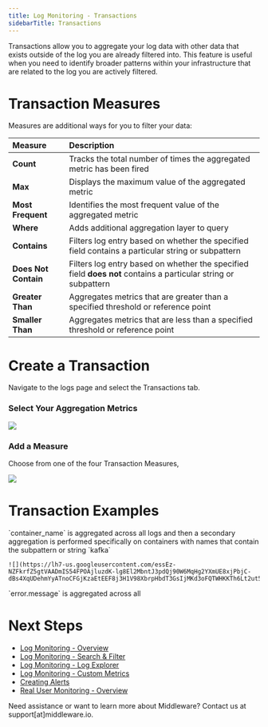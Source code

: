```yaml
---
title: Log Monitoring - Transactions
sidebarTitle: Transactions
---
```


Transactions allow you to aggregate your log data with other data that exists outside of the log you are already filtered into. This feature is useful when you need to identify broader patterns within your infrastructure that are related to the log you are actively filtered.

# Transaction Measures

Measures are additional ways for you to filter your data:

| __Measure__          | __Description__ |
| :----------          | :-------------- |
| __Count__            | Tracks the total number of times the aggregated metric has been fired |
| __Max__              | Displays the maximum value of the aggregated metric |
| __Most Frequent__    | Identifies the most frequent value of the aggregated metric |
| __Where__            | Adds additional aggregation layer to query |         
| __Contains__         | Filters log entry based on whether the specified field contains a particular string or subpattern |
| __Does Not Contain__ | Filters log entry based on whether the specified field __does not__ contains a particular string or subpattern |
| __Greater Than__     | Aggregates metrics that are greater than a specified threshold or reference point |
| __Smaller Than__     | Aggregates metrics that are less than a specified threshold or reference point |

# Create a Transaction

Navigate to the logs page and select the Transactions tab. 

### Select Your Aggregation Metrics

![](https://lh7-us.googleusercontent.com/2YN6xIT_dpSgfu69RGXUC9gmlycPj1OD_9U4rRXJYVjIDoCkSWJP2jeXEbwL99L_-TJJbbQIviwIOtXhzU2_orAvt3e4fh124hZJCm6ML8aNEWbFcPFAgaloQMFH8ZhbhUwY3ecqsWtgF66CjxaOhvg)

### Add a Measure

Choose from one of the four Transaction Measures,

![](https://lh7-us.googleusercontent.com/3dymJ4eC0QKoaOmQ2HwRsbbO6iWGS8XFJabg4aZHJrkhqa8aEOpTh2JeJ9fj4y9nn8OjftGEtIlt0Coiod75z6xFe7PUrpHfeUxPzVpqijMlsYi9Uzo09o9SmexkkhN1_r9ZgMqe5idn1H6ngUnpqOo)

# Transaction Examples

<Tabs>
  <Tab title="Container Name">
    `container_name` is aggregated across all logs and then a secondary aggregation is performed specifically on containers with names that contain the subpattern or string `kafka`

    ![](https://lh7-us.googleusercontent.com/essEz-NZFkrfZ5gtVAADmIS54FPOAjluzdK-lg8El2MbntJ3pdQj90W6MqHg2YXmUE8xjPbjC-dBs4XqUDehmYyATnoCFGjKzaEtEEF8j3H1V98XbrpHbdT3GsIjMKd3oFQTWHKKTh6Lt2ut5JVwcBs)
  </Tab>
  <Tab title="Error Messages">
    `error.message` is aggregated across all 
  </Tab>
  <Tab title="Example #3">
    
  </Tab>
</Tabs>

# Next Steps 

- [Log Monitoring - Overview]()
- [Log Monitoring - Search & Filter]()
- [Log Monitoring - Log Explorer]()
- [Log Monitoring - Custom Metrics]()
- [Creating Alerts]()
- [Real User Monitoring - Overview]()

<Note> Need assistance or want to learn more about Middleware? Contact us at support[at]middleware.io. </Note>